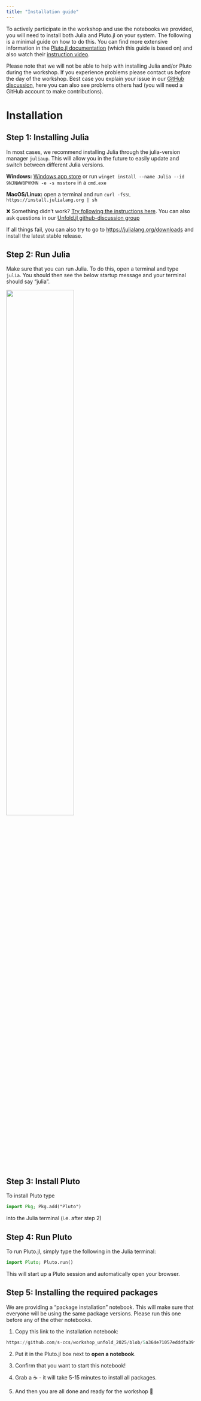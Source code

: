 ```yaml
---
title: "Installation guide"
---
```


To actively participate in the workshop and use the notebooks we provided, you will need to install both Julia and Pluto.jl on your system. The following is a minimal guide on how to do this. You can find more extensive information in the [Pluto.jl documentation](https://plutojl.org/en/docs/install/) (which this guide is based on) and also watch their [instruction video](https://computationalthinking.mit.edu/Fall24/installation/).

::: {.callout-note}
Please note that we will not be able to help with installing Julia and/or Pluto during the workshop. If you experience problems please contact us *before* the day of the workshop. Best case you explain your issue in our [GitHub discussion](https://github.com/unfoldtoolbox/Unfold.jl/discussions/categories/unfold-jl-workshop-2025), here you can also see problems others had (you will need a GitHub account to make contributions). 
:::

# Installation
## Step 1: Installing Julia

In most cases, we recommend installing Julia through the julia-version manager `juliaup`. This will allow you in the future to easily update and switch between different Julia versions. 

**Windows:** [Windows app store](https://www.microsoft.com/store/apps/9NJNWW8PVKMN) or run `winget install --name Julia --id 9NJNWW8PVKMN -e -s msstore` in a `cmd.exe`

**MacOS/Linux:** open a terminal and run `curl -fsSL https://install.julialang.org | sh`

❌ Something didn't work? [Try following the instructions here](https://github.com/JuliaLang/juliaup). You can also ask questions in our [Unfold.jl github-discussion group](https://github.com/unfoldtoolbox/Unfold.jl/discussions/categories/unfold-jl-workshop-2025)


If all things fail, you can also try to go to [https://julialang.org/downloads](https://julialang.org/downloads) and install the latest stable release.


## Step 2: Run Julia

Make sure that you can run Julia. To do this, open a terminal and type `julia`. You should then see the below startup message and your terminal should say "julia".

![](./assets/JuliaStartup.png){width=60%}

## Step 3: Install Pluto

To install Pluto type

```julia
import Pkg; Pkg.add("Pluto")
```

into the Julia terminal (i.e. after step 2)

## Step 4: Run Pluto

To run Pluto.jl, simply type the following in the Julia terminal:

```julia
import Pluto; Pluto.run()
```

This will start up a Pluto session and automatically open your browser.

## Step 5: Installing the required packages

We are providing a "package installation" notebook. This will make sure that everyone will be using the same package versions. Please run this one before any of the other notebooks.

1. Copy this link to the installation notebook: 
```julia
https://github.com/s-ccs/workshop_unfold_2025/blob/5a364e71057edddfa39f423f8abc4ebc44d9297e/00_installation.jl
```
2. Put it in the Pluto.jl box next to **open a notebook**.

3. Confirm that you want to start this notebook!

4. Grab a ☕ - it will take 5-15 minutes to install all packages.

5. And then you are all done and ready for the workshop 🎉
